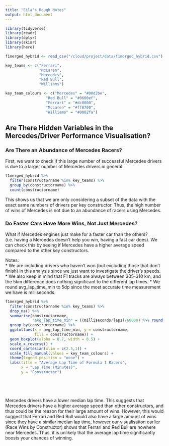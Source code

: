 ```yaml
---
title: "Eila's Rough Notes"
output: html_document
---
```


```r
library(tidyverse)
library(readr)
library(dplyr)
library(skimr)
library(here)
```

```r
f1merged_hybrid <- read_csv("/cloud/project/data/f1merged_hybrid.csv")

key_teams <- c("Ferrari", 
               "McLaren",
               "Mercedes",
               "Red Bull",
               "Williams")

key_team_colours <- c("Mercedes" = "#00d2be",
                  "Red Bull" = "#0600ef",
                  "Ferrari" = "#dc0000",
                  "McLaren" = "#ff8700",
                  "Williams" = "#0082fa")
```


## Are There Hidden Variables in the Mercedes/Driver Performance Visualisation?

### Are There an Abundance of Mercedes Racers?
First, we want to check if this large number of successful Mercedes drivers is due to a larger number of Mercedes drivers in general.
```r
f1merged_hybrid %>%
  filter(constructorname %in% key_teams) %>%
  group_by(constructorname) %>%
  count(constructorname)
```
This shows us that we are only considering a subset of the data with the exact same numbers of drivers per key constructor. Thus, the high number of wins of Mercedes is not due to an abundance of racers using Mercedes.

### Do Faster Cars Have More Wins, Not Just Mercedes?
What if Mercedes engines just make for a faster car than the others? (i.e. having a Mercedes doesn't help you win, having a fast car does). We can check this by seeing if Mercedes have a higher average speed compared to the other key constructors.

Notes:  
* We are including drivers who haven't won (but excluding those that don't finish) in this analysis since we just want to investigate the driver's speeds. 
* We also keep in mind that F1 tracks are always between 305-310 km, and the 5km difference does nothing significant to the different lap times.
* We round avg_lap_time_min to 5dp since the most accurate time measurement we have is milliseconds.

```r
f1merged_hybrid %>%
  filter(constructorname %in% key_teams) %>%
  drop_na() %>%
  summarise(constructorname,
            "avg_lap_time_min" = ((milliseconds/laps)/60000) %>% round(5)) %>%
  group_by(constructorname) %>%
  ggplot(aes(x = avg_lap_time_min, y = constructorname, 
             fill = constructorname)) +
  geom_boxplot(alpha = 0.7, width = 0.5) +
  scale_x_reverse() +
  coord_cartesian(xlim = c(2.5,1)) +
  scale_fill_manual(values = key_team_colours) +
  theme(legend.position = "none") +
  labs(title = "Average Lap Time of Formula 1 Racers",
       x = "Lap Time (Minutes)",
       y = "Constructor")

  
  
            
```
Mercedes drivers have a lower median lap time. This suggests that Mercedes drivers have a higher average speed than other constructors, and thus could be the reason for their large amount of wins. However, this would suggest that Ferrari and Red Bull would also have a large amount of wins since they have a similar median lap time, however our visualisation earlier (Race Wins by Constructor) shows that Ferrari and Red Bull are nowhere near Mercedes. Thus, it is unlikely that the average lap time significantly boosts your chances of winning.

